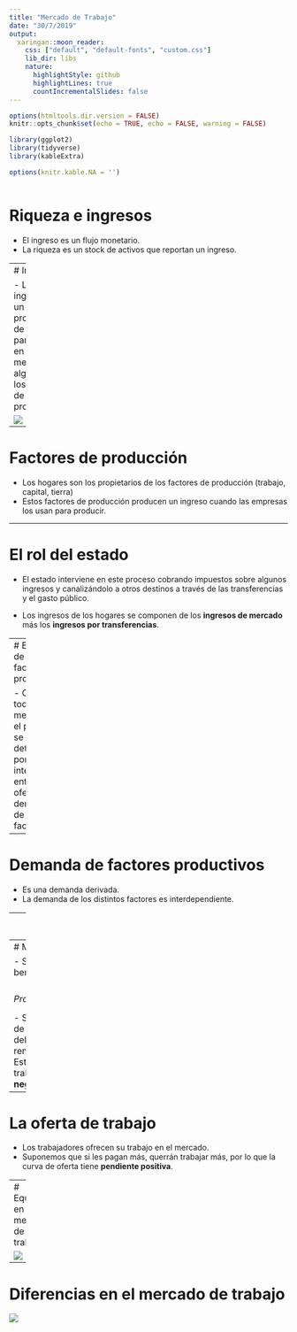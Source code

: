 ```yaml
---
title: "Mercado de Trabajo"
date: "30/7/2019"
output:
  xaringan::moon_reader:
    css: ["default", "default-fonts", "custom.css"]
    lib_dir: libs
    nature:
      highlightStyle: github
      highlightLines: true
      countIncrementalSlides: false
---
```


<style>

.center2 {
  margin: 0;
  position: absolute;
  top: 50%;
  left: 50%;
  -ms-transform: translate(-50%, -50%);
  transform: translate(-50%, -50%);
}

</style>

```r
options(htmltools.dir.version = FALSE)
knitr::opts_chunk$set(echo = TRUE, echo = FALSE, warning = FALSE)

library(ggplot2)
library(tidyverse)
library(kableExtra)

options(knitr.kable.NA = '')



```


# Riqueza e ingresos

- El ingreso es un flujo monetario.
- La riqueza es un stock de activos que reportan un ingreso.

---
# Ingresos

- Los ingresos de un hogar provienen de su participación en el mercado de alguno de los factores de producción:

![](imgs/flujo_circular.png)

---

# Factores de producción

- Los hogares son los propietarios de los factores de producción (trabajo, capital, tierra)
- Estos factores de producción producen un ingreso cuando las empresas los usan para producir.

---

# El rol del estado

- El estado interviene en este proceso cobrando impuestos sobre algunos ingresos y canalizándolo a otros destinos a través de las transferencias y el gasto público.

- Los ingresos de los hogares se componen de los __ingresos de mercado__ más los __ingresos por transferencias__.

---
# El precio de los factores de producción

- Como todo mercado, el precio se determina por la interacción entre la oferta y la demanda de estos factores.

---

# Demanda de factores productivos

- Es una demanda derivada.
- La demanda de los distintos factores es interdependiente.

---
#  El ingreso marginal del trabajo

Es lo que le ingresa a la empresa por contratar un trabajador extra.

```r
tibble(
  trabajo = 0:5,
  `Producto Total` = c(0, 20e3, 30e3, 35e3, 38e3, 39e3),
  `Producto Marginal` = c(NA, 20e3, 10e3, 5e3, 3e3, 1e3),
  `Precio` = 3,
  `Ingreso Marginal del trabajo` = c(NA, 60e3, 30e3, 15e3, 9e3, 3e3)
) %>% 
  knitr::kable() %>% 
  kable_styling()
```

---
# Maximización de beneficios

- Si la empresa maximiza beneficios: 
$$Salario=Precio * Producto\ Marginal\ del\ Trabajo(L)$$

- Si sube el salario, la cantidad de trabajadores contratados (L) debe bajar, por el supuesto de rendimientos decrecientes.
- Esto implica que la demanda de trabajo tiene __pendiente negativa__.


---
# La oferta de trabajo

- Los trabajadores ofrecen su trabajo en el mercado.
- Suponemos que si les pagan más, querrán trabajar más, por lo que la curva de oferta tiene __pendiente positiva__.

---
# Equilibrio en el mercado de trabajo

![](imgs/oferta_demanda.png)
---
# Diferencias en el mercado de trabajo
![](imgs/cirujanos.png)





